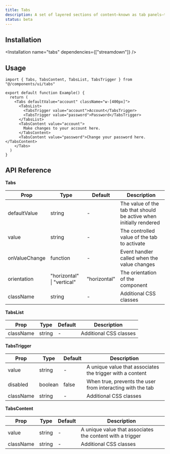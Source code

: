 ```yaml
---
title: Tabs
description: A set of layered sections of content—known as tab panels—that are displayed one at a time.
status: beta
---
```


<ComponentPreview name="tabs-demo" />

## Installation

<Installation name="tabs" dependencies={["streamdown"]} />

## Usage

```tsx
import { Tabs, TabsContent, TabsList, TabsTrigger } from "@/components/ui/tabs"

export default function Example() {
  return (
    <Tabs defaultValue="account" className="w-[400px]">
      <TabsList>
        <TabsTrigger value="account">Account</TabsTrigger>
        <TabsTrigger value="password">Password</TabsTrigger>
      </TabsList>
      <TabsContent value="account">
        Make changes to your account here.
      </TabsContent>
      <TabsContent value="password">Change your password here.</TabsContent>
    </Tabs>
  )
}
```

## API Reference

**Tabs**

| Prop          | Type                       | Default      | Description                                                        |
| ------------- | -------------------------- | ------------ | ------------------------------------------------------------------ |
| defaultValue  | string                     | -            | The value of the tab that should be active when initially rendered |
| value         | string                     | -            | The controlled value of the tab to activate                        |
| onValueChange | function                   | -            | Event handler called when the value changes                        |
| orientation   | "horizontal" \| "vertical" | "horizontal" | The orientation of the component                                   |
| className     | string                     | -            | Additional CSS classes                                             |

**TabsList**

| Prop      | Type   | Default | Description            |
| --------- | ------ | ------- | ---------------------- |
| className | string | -       | Additional CSS classes |

**TabsTrigger**

| Prop      | Type    | Default | Description                                                |
| --------- | ------- | ------- | ---------------------------------------------------------- |
| value     | string  | -       | A unique value that associates the trigger with a content  |
| disabled  | boolean | false   | When true, prevents the user from interacting with the tab |
| className | string  | -       | Additional CSS classes                                     |

**TabsContent**

| Prop      | Type   | Default | Description                                               |
| --------- | ------ | ------- | --------------------------------------------------------- |
| value     | string | -       | A unique value that associates the content with a trigger |
| className | string | -       | Additional CSS classes                                    |
